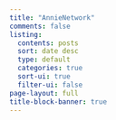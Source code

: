 ```yaml
---
title: "AnnieNetwork"
comments: false
listing:
  contents: posts
  sort: date desc
  type: default
  categories: true
  sort-ui: true
  filter-ui: false
page-layout: full
title-block-banner: true
---
```

